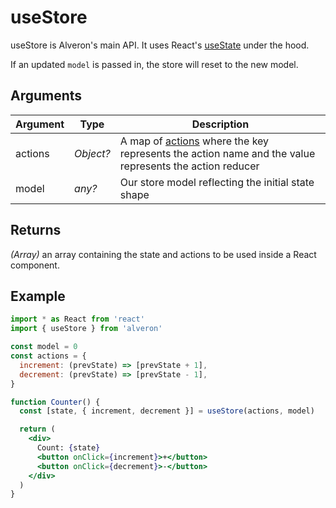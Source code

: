 # useStore

useStore is Alveron's main API.
It uses React's [useState](https://beta.reactjs.org/reference/react/useState) under the hood.

If an updated `model` is passed in, the store will reset to the new model.

## Arguments

| Argument | Type      | Description                                                                                                              |
| -------- | --------- | ------------------------------------------------------------------------------------------------------------------------ |
| actions  | _Object?_ | A map of [actions](concepts/action) where the key represents the action name and the value represents the action reducer |
| model    | _any?_    | Our store model reflecting the initial state shape                                                                       |

## Returns

_(Array)_ an array containing the state and actions to be used inside a React component.

## Example

```jsx
import * as React from 'react'
import { useStore } from 'alveron'

const model = 0
const actions = {
  increment: (prevState) => [prevState + 1],
  decrement: (prevState) => [prevState - 1],
}

function Counter() {
  const [state, { increment, decrement }] = useStore(actions, model)

  return (
    <div>
      Count: {state}
      <button onClick={increment}>+</button>
      <button onClick={decrement}>-</button>
    </div>
  )
}
```
